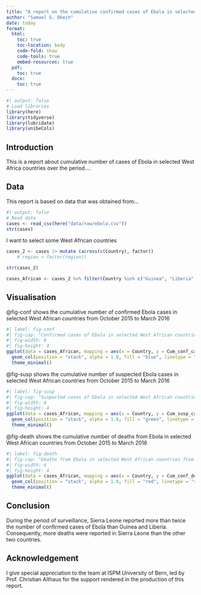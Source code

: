 ```yaml
---
title: "A report on the cumulative confirmed cases of Ebola in selected West African Countries from October 2015 to March 2016"
author: "Samuel G. Okech"
date: today
format:
  html:
    toc: true
    toc-location: body
    code-fold: show
    code-tools: true
    embed-resources: true
  pdf:
    toc: true
  docx:
    toc: true
---
```


```r
#| output: false
# Load libraries
library(here)
library(tidyverse)
library(lubridate)
library(unibeCols)
```

## Introduction

This is a report about cumulative number of cases of Ebola in selected West Africa countries over the period....

## Data

This report is based on data that was obtained from...

```r
#| output: false
# Read data
cases <- read_csv(here("data/raw/ebola.csv"))
str(cases)
```

I want to select some West African countries

```r
cases_2 <- cases |> mutate (across(c(Country), factor))
    # region = factor(region))
```

```r
str(cases_2)
```
```r
cases_African <- cases_2 %>% filter(Country %in% c("Guinea", "Liberia", "Sierra Leone", "Mali"))
```

## Visualisation

@fig-conf shows the cumulative number of confirmed Ebola cases in selected West African countries from October 2015 to March 2016
```r
#| label: fig-conf
#| fig-cap: "Confirmed cases of Ebola in selected West African countries from October 2015 to March 2016."
#| fig-width: 6
#| fig-height: 4
ggplot(data = cases_African, mapping = aes(x = Country, y = Cum_conf_cases)) + 
  geom_col(position = "stack", alpha = 1.0, fill = "blue", linetype = "solid", linewidth = 0.5, width = 0.4) +labs(x = "Country", y = "Number of confirmed cases") +
  theme_minimal()
```

@fig-susp shows the cumulative number of suspected Ebola cases in selected West African countries from October 2015 to March 2016
```r
#| label: fig-susp
#| fig-cap: "Suspected cases of Ebola in selected West African countries from October 2015 to March 2016."
#| fig-width: 6
#| fig-height: 4
ggplot(data = cases_African, mapping = aes(x = Country, y = Cum_susp_cases)) + 
  geom_col(position = "stack", alpha = 1.0, fill = "green", linetype = "solid", linewidth = 0.5, width = 0.4) +labs(x = "Country", y = "Number of suspected cases") +
  theme_minimal()
```

@fig-death shows the cumulative number of deaths from Ebola in selected West African countries from October 2015 to March 2016
```r
#| label: fig-death
#| fig-cap: "Deaths from Ebola in selected West African countries from October 2015 to March 2016."
#| fig-width: 6
#| fig-height: 4
ggplot(data = cases_African, mapping = aes(x = Country, y = Cum_conf_death)) + 
  geom_col(position = "stack", alpha = 1.0, fill = "red", linetype = "solid", linewidth = 0.5, width = 0.4) +labs(x = "Country", y = "Number of deaths") +
  theme_minimal()
```


## Conclusion
During the period of surveillance, Sierra Leone reported more than twice the number of confirmed cases of Ebola than Guinea and Liberia. Consequently, more deaths were reported in Sierra Leone than the other two countries.

## Acknowledgement
I give special appreciation to the team at ISPM University of Bern, led by Prof. Christian Althaus for the support rendered in the production of this report.






